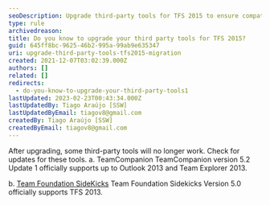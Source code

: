 ```yaml
---
seoDescription: Upgrade third-party tools for TFS 2015 to ensure compatibility and avoid issues with TeamCompanion and Team Foundation Sidekicks.
type: rule
archivedreason:
title: Do you know to upgrade your third party tools for TFS 2015?
guid: 645ff8bc-9625-46b2-995a-99ab9e635347
uri: upgrade-third-party-tools-tfs2015-migration
created: 2021-12-07T03:02:39.000Z
authors: []
related: []
redirects:
  - do-you-know-to-upgrade-your-third-party-tools1
lastUpdated: 2023-02-23T00:43:34.000Z
lastUpdatedBy: Tiago Araújo [SSW]
lastUpdatedByEmail: tiagov8@gmail.com
createdBy: Tiago Araújo [SSW]
createdByEmail: tiagov8@gmail.com
---
```


After upgrading, some third-party tools will no longer work. Check for updates for these tools.
a. TeamCompanion
TeamCompanion version 5.2 Update 1 officially supports up to Outlook 2013 and Team Explorer 2013.

b. [Team Foundation SideKicks](http://www.attrice.info/cm/tfs)
Team Foundation Sidekicks Version 5.0 officially supports TFS 2013.
